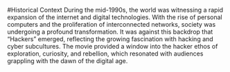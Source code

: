 #Historical Context
During the mid-1990s, the world was witnessing a rapid expansion of the internet and digital technologies. With the rise of personal computers and the proliferation of interconnected networks, society was undergoing a profound transformation. It was against this backdrop that "Hackers" emerged, reflecting the growing fascination with hacking and cyber subcultures. The movie provided a window into the hacker ethos of exploration, curiosity, and rebellion, which resonated with audiences grappling with the dawn of the digital age.
